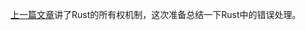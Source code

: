 [上一篇文章](https://www.elliot00.com/posts/dive-into-rust-ownership-borrowing-lifetime)讲了Rust的所有权机制，这次准备总结一下Rust中的错误处理。
